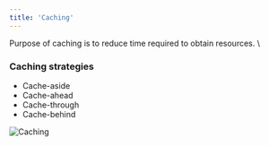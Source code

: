 ```yaml
---
title: 'Caching'
---
```


Purpose of caching is to reduce time required to obtain resources. \

### Caching strategies

- Cache-aside
- Cache-ahead
- Cache-through
- Cache-behind

![Caching](../../../../assets/caching.png)